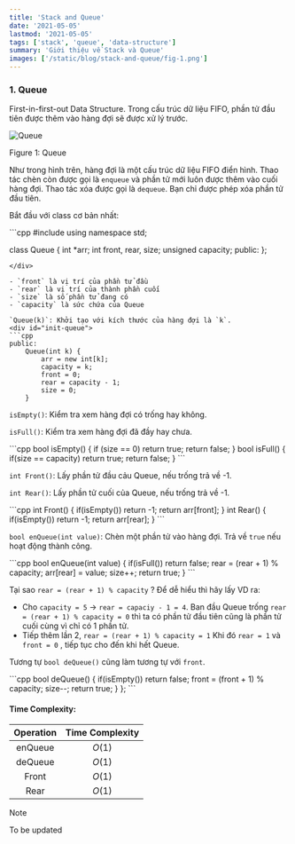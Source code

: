 ```yaml
---
title: 'Stack and Queue'
date: '2021-05-05'
lastmod: '2021-05-05'
tags: ['stack', 'queue', 'data-structure']
summary: 'Giới thiệu về Stack và Queue'
images: ['/static/blog/stack-and-queue/fig-1.png']
---
```

### 1. Queue
First-in-first-out Data Structure. Trong cấu trúc dữ liệu FIFO, phần tử đầu tiên được thêm vào hàng đợi sẽ được xử lý trước.
<div style={{ textAlign: "center" }}>
    <img
        id="figure-1"
        src="/static/blog/stack-and-queue/fig-1.png"
        alt="Queue"
        style={{ width: "80%", display: "block", margin: "0 auto" }}
    />
    <p style={{ textAlign: "center" }}>Figure 1: Queue</p>
</div>

Như trong hình trên, hàng đợi là một cấu trúc dữ liệu FIFO điển hình. Thao tác chèn còn được gọi là `enqueue` và phần tử mới luôn được thêm vào cuối hàng đợi. Thao tác xóa được gọi là `dequeue`. Bạn chỉ được phép xóa phần tử đầu tiên.

Bắt đầu với class cơ bản nhất:
<div id="init-code">
```cpp
#include <iostream>
using namespace std;

class Queue {
    int *arr;
    int front, rear, size;
    unsigned capacity;
public:
};
```
</div>

- `front` là vị trí của phần tử đầu
- `rear` là vị trí của thành phần cuối
- `size` là số phần tử đang có
- `capacity` là sức chứa của Queue

`Queue(k)`: Khởi tạo với kích thước của hàng đợi là `k`.
<div id="init-queue">
```cpp
public:
    Queue(int k) {
        arr = new int[k];
        capacity = k;
        front = 0;
        rear = capacity - 1;
        size = 0;
    }
```
</div>

`isEmpty()`: Kiểm tra xem hàng đợi có trống hay không.

`isFull()`: Kiểm tra xem hàng đợi đã đầy hay chưa.
<div id="queue-1">
```cpp
    bool isEmpty() {
        if (size == 0) return true;
        return false;
    }
    bool isFull() {
        if(size == capacity) return true;
        return false;
    }
```
</div>

`int Front()`: Lấy phần tử đầu cảu Queue, nếu trống trả về -1.

`int Rear()`: Lấy phần tử cuối của Queue, nếu trống trả về -1.
<div id="queue-2">
```cpp
    int Front() {
        if(isEmpty()) return -1;
        return arr[front];
    }
    int Rear() {
        if(isEmpty()) return -1;
        return arr[rear];
    }
```
</div>

`bool enQueue(int value)`: Chèn một phần tử vào hàng đợi. Trả về `true` nếu hoạt động thành công.
<div id="queue-3">
```cpp
    bool enQueue(int value) {
        if(isFull()) return false;
        rear = (rear + 1) % capacity;
        arr[rear] = value;
        size++;
        return true;
    }
```
</div>

Tại sao `rear = (rear + 1) % capacity` ? Để dễ hiểu thì hãy lấy VD ra:
- Cho `capacity = 5` -> `rear = capaciy - 1 = 4`. Ban đầu Queue trống `rear = (rear + 1) % capacity = 0` thì ta có phần tử đầu tiên cũng là phần tử cuối cùng vì chỉ có 1 phần tử.
- Tiếp thêm lần 2, `rear = (rear + 1) % capacity = 1` Khi đó `rear = 1` và `front = 0` , tiếp tục cho đến khi hết Queue.

Tương tự `bool deQueue()` cũng làm tương tự với `front`.
<div id="queue-4">
```cpp
    bool deQueue() {
        if(isEmpty()) return false;
        front = (front + 1) % capacity;
        size--;
        return true;
    }
};
```
</div>

#### Time Complexity:
| Operation | Time Complexity |
|:---------:|:---------------:|
| enQueue   | $O(1)$          |
| deQueue   | $O(1)$          |
| Front     | $O(1)$          |
| Rear      | $O(1)$          |

> [!NOTE]
> To be updated
